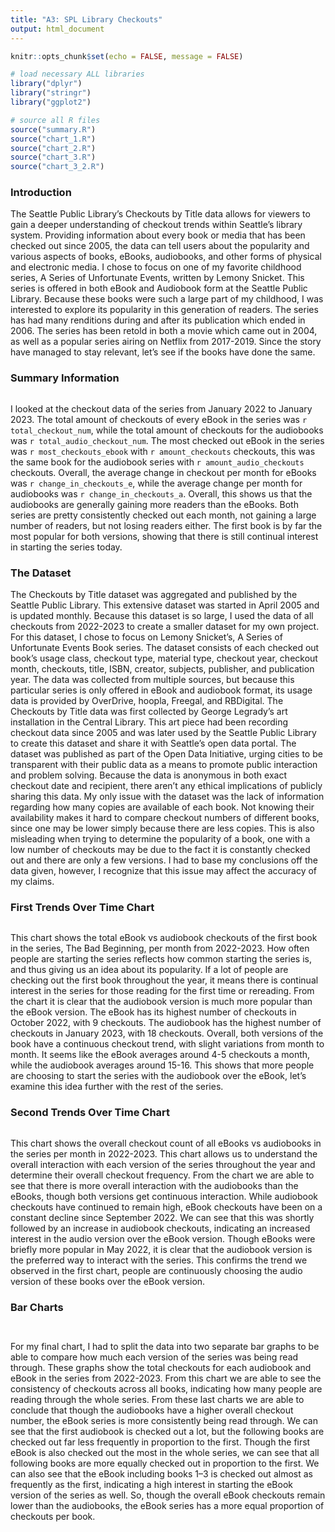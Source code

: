 ```yaml
---
title: "A3: SPL Library Checkouts"
output: html_document
---
```


```r
knitr::opts_chunk$set(echo = FALSE, message = FALSE)

# load necessary ALL libraries
library("dplyr")
library("stringr")
library("ggplot2")

# source all R files
source("summary.R")
source("chart_1.R")
source("chart_2.R")
source("chart_3.R")
source("chart_3_2.R")
```

### Introduction

The Seattle Public Library’s Checkouts by Title data allows for viewers to gain a deeper understanding of checkout trends within Seattle’s library system. Providing information about every book or media that has been checked out since 2005, the data can tell users about the popularity and various aspects of books, eBooks, audiobooks, and other forms of physical and electronic media. I chose to focus on one of my favorite childhood series, A Series of Unfortunate Events, written by Lemony Snicket. This series is offered in both eBook and Audiobook form at the Seattle Public Library. Because these books were such a large part of my childhood, I was interested to explore its popularity in this generation of readers. The series has had many renditions during and after its publication which ended in 2006. The series has been retold in both a movie which came out in 2004, as well as a popular series airing on Netflix from 2017-2019. Since the story have managed to stay relevant, let’s see if the books have done the same.

### Summary Information

```r

```

I looked at the checkout data of the series from January 2022 to January 2023. The total amount of checkouts of every eBook in the series was `r total_checkout_num`, while the total amount of checkouts for the audiobooks was `r total_audio_checkout_num`. The most checked out eBook in the series was `r most_checkouts_ebook` with `r amount_checkouts` checkouts, this was the same book for the audiobook series with `r amount_audio_checkouts` checkouts. Overall, the average change in checkout per month for eBooks was `r change_in_checkouts_e`, while the average change per month for audiobooks was `r change_in_checkouts_a`. Overall, this shows us that the audiobooks are generally gaining more readers than the eBooks. Both series are pretty consistently checked out each month, not gaining a large number of readers, but not losing readers either. The first book is by far the most popular for both versions, showing that there is still continual interest in starting the series today.

### The Dataset

The Checkouts by Title dataset was aggregated and published by the Seattle Public Library. This extensive dataset was started in April 2005 and is updated monthly. Because this dataset is so large, I used the data of all checkouts from 2022-2023 to create a smaller dataset for my own project. For this dataset, I chose to focus on Lemony Snicket’s, A Series of Unfortunate Events Book series. The dataset consists of each checked out book’s usage class, checkout type, material type, checkout year, checkout month, checkouts, title, ISBN, creator, subjects, publisher, and publication year. The data was collected from multiple sources, but because this particular series is only offered in eBook and audiobook format, its usage data is provided by OverDrive, hoopla, Freegal, and RBDigital. The Checkouts by Title data was first collected by George Legrady’s art installation in the Central Library. This art piece had been recording checkout data since 2005 and was later used by the Seattle Public Library to create this dataset and share it with Seattle’s open data portal. The dataset was published as part of the Open Data Initiative, urging cities to be transparent with their public data as a means to promote public interaction and problem solving. Because the data is anonymous in both exact checkout date and recipient, there aren’t any ethical implications of publicly sharing this data. My only issue with the dataset was the lack of information regarding how many copies are available of each book. Not knowing their availability makes it hard to compare checkout numbers of different books, since one may be lower simply because there are less copies. This is also misleading when trying to determine the popularity of a book, one with a low number of checkouts may be due to the fact it is constantly checked out and there are only a few versions. I had to base my conclusions off the data given, however, I recognize that this issue may affect the accuracy of my claims.

### First Trends Over Time Chart

```r
```

This chart shows the total eBook vs audiobook checkouts of the first book in the series, The Bad Beginning, per month from 2022-2023. How often people are starting the series reflects how common starting the series is, and thus giving us an idea about its popularity. If a lot of people are checking out the first book throughout the year, it means there is continual interest in the series for those reading for the first time or rereading. From the chart it is clear that the audiobook version is much more popular than the eBook version. The eBook has its highest number of checkouts in October 2022, with 9 checkouts. The audiobook has the highest number of checkouts in January 2023, with 18 checkouts. Overall, both versions of the book have a continuous checkout trend, with slight variations from month to month. It seems like the eBook averages around 4-5 checkouts a month, while the audiobook averages around 15-16. This shows that more people are choosing to start the series with the audiobook over the eBook, let’s examine this idea further with the rest of the series.

### Second Trends Over Time Chart

```r
```

This chart shows the overall checkout count of all eBooks vs audiobooks in the series per month in 2022-2023. This chart allows us to understand the overall interaction with each version of the series throughout the year and determine their overall checkout frequency. From the chart we are able to see that there is more overall interaction with the audiobooks than the eBooks, though both versions get continuous interaction. While audiobook checkouts have continued to remain high, eBook checkouts have been on a constant decline since September 2022. We can see that this was shortly followed by an increase in audiobook checkouts, indicating an increased interest in the audio version over the eBook version. Though eBooks were briefly more popular in May 2022, it is clear that the audiobook version is the preferred way to interact with the series. This confirms the trend we observed in the first chart, people are continuously choosing the audio version of these books over the eBook version.

### Bar Charts

```r

```

```r

```

For my final chart, I had to split the data into two separate bar graphs to be able to compare how much each version of the series was being read through. These graphs show the total checkouts for each audiobook and eBook in the series from 2022-2023. From this chart we are able to see the consistency of checkouts across all books, indicating how many people are reading through the whole series. From these last charts we are able to conclude that though the audiobooks have a higher overall checkout number, the eBook series is more consistently being read through. We can see that the first audiobook is checked out a lot, but the following books are checked out far less frequently in proportion to the first. Though the first eBook is also checked out the most in the whole series, we can see that all following books are more equally checked out in proportion to the first. We can also see that the eBook including books 1–3 is checked out almost as frequently as the first, indicating a high interest in starting the eBook version of the series as well. So, though the overall eBook checkouts remain lower than the audiobooks, the eBook series has a more equal proportion of checkouts per book.

